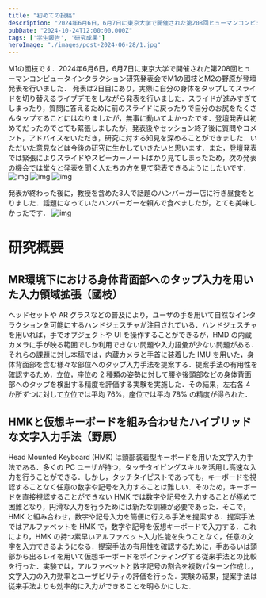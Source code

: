 ```yaml
---
title: "初めての投稿"
description: "2024年6月6日，6月7日に東京大学で開催された第208回ヒューマンコンピュータインタラクション研究発表会でM1の國枝とM2の野原が登壇発表を行いました．"
pubDate: "2024-10-24T12:00:00.000Z"
tags: ['学生報告', '研究成果']
heroImage: "./images/post-2024-06-28/1.jpg"
---
```



M1の國枝です．2024年6月6日，6月7日に東京大学で開催された第208回ヒューマンコンピュータインタラクション研究発表会でM1の國枝とM2の野原が登壇発表を行いました．
発表は2日目にあり，実際に自分の身体をタップしてスライドを切り替えるライブデモをしながら発表を行いました．スライドが進みすぎてしまったり，質問に答えるために前のスライドに戻ったりで自分のお尻をたくさんタップすることにはなりましたが，無事に動いてよかったです．登壇発表は初めてだったのでとても緊張しましたが，発表後やセッション終了後に質問やコメント，アドバイスをいただき，研究に対する知見を深めることができました．いただいた意見などは今後の研究に生かしていきたいと思います．また，登壇発表では緊張によりスライドやスピーカーノートばかり見てしまったため，次の発表の機会では堂々と発表を聞く人たちの方を見て発表できるようにしたいです．
<Grid>
<Image alt="img" src={Image1} />
<Image alt="img" src={Image2} />
<Image alt="img" src={Image3} />
</Grid>

発表が終わった後に，教授を含めた3人で話題のハンバーガー店に行き昼食をとりました．話題になっていたハンバーガーを頼んで食べましたが，とても美味しかったです．
<Grid>
<Image alt="img" src={Image4} />
</Grid>

# 研究概要
## MR環境下における身体背面部へのタップ入力を用いた入力領域拡張（國枝）
ヘッドセットや AR グラスなどの普及により，ユーザの手を用いて自然なインタラクションを可能にするハンドジェスチャが注目されている．ハンドジェスチャを用いれば，手でオブジェクトや UI を操作することができるが，HMD の内蔵カメラに手が映る範囲でしか利用できない問題や入力語彙が少ない問題がある．それらの課題に対し本稿では，内蔵カメラと手首に装着した IMU を用いた，身体背面部を含む様々な部位へのタップ入力手法を提案する．提案手法の有用性を確認するため，立位，座位の 2 種類の姿勢に対して腰や後頭部などの身体背面部へのタップを検出する精度を評価する実験を実施した．その結果，左右各 4 か所ずつに対して立位では平均 76%，座位では平均 78% の精度が得られた．
## HMKと仮想キーボードを組み合わせたハイブリッドな文字入力手法（野原）
Head Mounted Keyboard (HMK) は頭部装着型キーボードを用いた文字入力手法である．多くの PC ユーザが持つ，タッチタイピングスキルを活用し高速な入力を行うことができる．しかし，タッチタイピストであっても，キーボードを視認することなく任意の数字や記号を入力することは難しい．そのため，キーボードを直接視認することができない HMK では数字や記号を入力することが極めて困難となり，円滑な入力を行うためには新たな訓練が必要であった．そこで，HMK と組み合わせ，数字や記号入力を簡便に行える手法を提案する．提案手法ではアルファベットを HMK で，数字や記号を仮想キーボードで入力する．これにより，HMK の持つ素早いアルファベット入力性能を失うことなく，任意の文字を入力できるようになる．提案手法の有用性を確認するために，手あるいは頭部から出るレイを用いて仮想キーボードをポインティングする従来手法との比較を行った．実験では，アルファベットと数字記号の割合を複数パターン作成し，文字入力の入力効率とユーザビリティの評価を行った．実験の結果，提案手法は従来手法よりも効率的に入力ができることを明らかにした．
